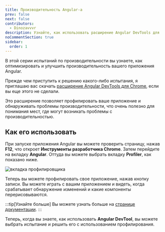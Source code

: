 ```yaml
---
title: Производительность Angular-а
prev: false
next: false
contributors:
  - Dinozavvvr
description: Узнайте, как использовать расширение Angular DevTools для Chrome.
noCommentSection: true
sidebar:
  order: 1
---
```



В этой серии испытаний по производительности вы узнаете, как оптимизировать и улучшить производительность вашего приложения Angular.

Прежде чем приступить к решению какого-либо испытания, я приглашаю вас скачать [расширение Angular DevTools для Chrome](https://chrome.google.com/webstore/detail/angular-devtools/ienfalfjdbdpebioblfackkekamfmbnh), если вы еще этого не сделали.

Это расширение позволяет профилировать ваше приложение и обнаруживать проблемы производительности, что очень полезно для понимания мест, где могут возникать проблемы с производительностью.

## Как его использовать

При запуске приложения Angular вы можете проверить страницу, нажав <b>F12</b>, что откроет <b>Инструменты разработчика Chrome</b>. Затем перейдите на вкладку <b>Angular</b>. Оттуда вы можете выбрать вкладку <b>Profiler</b>, как показано ниже.

![вкладка профилировщика](../../../../../assets/performance/profiler-tab.png 'Вкладка профилировщика')

Теперь вы можете профилировать свое приложение, нажав кнопку записи. Вы можете играть с вашим приложением и видеть, когда срабатывает обнаружение изменений и какие компоненты перерисовываются.

:::tip[Узнайте больше]
Вы можете узнать больше на [странице документации](https://angular.io/guide/devtools).
:::

Теперь, когда вы знаете, как использовать <b>Angular DevTool</b>, вы можете выбрать испытание и решить его с использованием профилирования.

<LinkCard
  title="🟢 Default vs OnPush"
  description="Узнайте разницу между стратегиями обнаружения изменений по умолчанию и OnPush."
  href="/challenges/performance/34-default-onpush/"
/>

<LinkCard
  title="🟢 Мемоизация"
  description="Узнайте силу чистых каналов."
  href="/challenges/performance/35-memoize/"
/>

<LinkCard
  title="🟠 Оптимизация обнаружения изменений"
  description="Узнайте, как убрать загрязнение зон."
  href="/challenges/performance/12-scroll-cd/"
/>
